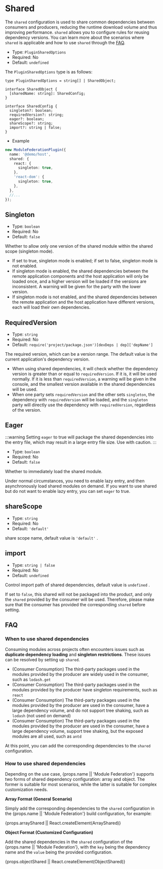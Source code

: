 # Shared

The `shared` configuration is used to share common dependencies between consumers and producers, reducing the runtime download volume and thus improving performance. `shared` allows you to configure rules for reusing dependency versions. You can learn more about the scenarios where `shared` is applicable and how to use `shared` through the [FAQ](#faq).

- Type: `PluginSharedOptions`
- Required: No
- Default: `undefined`

The `PluginSharedOptions` type is as follows:

```tsx
type PluginSharedOptions = string[] | SharedObject;

interface SharedObject {
  [sharedName: string]: SharedConfig;
}

interface SharedConfig {
  singleton?: boolean;
  requiredVersion?: string;
  eager?: boolean;
  shareScope?: string;
  import?: string | false;
}
```

- Example

```ts
new ModuleFederationPlugin({
  name: '@demo/host',
  shared: {
    react: {
      singleton: true,
    },
    'react-dom': {
      singleton: true,
    },
  },
  //...
});
```

## Singleton

- Type: `boolean`
- Required: No
- Default: `false`

Whether to allow only one version of the shared module within the shared scope (singleton mode).

- If set to true, singleton mode is enabled; if set to false, singleton mode is not enabled.
- If singleton mode is enabled, the shared dependencies between the remote application components and the host application will only be loaded once, and a higher version will be loaded if the versions are inconsistent. A warning will be given for the party with the lower version.
- If singleton mode is not enabled, and the shared dependencies between the remote application and the host application have different versions, each will load their own dependencies.

## RequiredVersion

- Type: `string`
- Required: No
- Default: `require('project/package.json')[devDeps | dep]['depName']`

The required version, which can be a version range. The default value is the current application's dependency version.

- When using shared dependencies, it will check whether the dependency version is greater than or equal to `requiredVersion`. If it is, it will be used normally. If it is less than `requiredVersion`, a warning will be given in the console, and the smallest version available in the shared dependencies will be used.
- When one party sets `requiredVersion` and the other sets `singleton`, the dependency with `requiredVersion` will be loaded, and the `singleton` party will directly use the dependency with `requiredVersion`, regardless of the version.

## Eager

:::warning
Setting `eager` to true will package the shared dependencies into the entry file, which may result in a large entry file size. Use with caution.
:::

- Type: `boolean`
- Required: No
- Default: `false`

Whether to immediately load the shared module.

Under normal circumstances, you need to enable lazy entry, and then asynchronously load shared modules on demand. If you want to use shared but do not want to enable lazy entry, you can set `eager` to true.

## shareScope

- Type: `string`
- Required: No
- Default: `'default'`

share scope name, default value is `'default'` .

## import

- Type: `string | false`
- Required: No
- Default: `undefined`

Control import path of shared dependencies, default value is `undefined` .

If set to `false`, this shared will not be packaged into the product, and only the `shared` provided by the consumer will be used. Therefore, please make sure that the consumer has provided the corresponding `shared` before setting.

## FAQ

### When to use shared dependencies

Consuming modules across projects often encounters issues such as **duplicate dependency loading** and **singleton restrictions**. These issues can be resolved by setting up `shared`.

- (Consumer Consumption) The third-party packages used in the modules provided by the producer are widely used in the consumer, such as `lodash.get`
- (Consumer Consumption) The third-party packages used in the modules provided by the producer have singleton requirements, such as `react`
- (Consumer Consumption) The third-party packages used in the modules provided by the producer are used in the consumer, have a large dependency volume, and do not support tree shaking, such as `lodash` (not used on demand)
- (Consumer Consumption) The third-party packages used in the modules provided by the producer are used in the consumer, have a large dependency volume, support tree shaking, but the exposed modules are all used, such as `antd`

At this point, you can add the corresponding dependencies to the `shared` configuration.

### How to use shared dependencies

Depending on the use case, {props.name || 'Module Federation'} supports two forms of shared dependency configuration: array and object. The former is suitable for most scenarios, while the latter is suitable for complex customization needs.

**Array Format (General Scenario)**

Simply add the corresponding dependencies to the `shared` configuration in the {props.name || 'Module Federation'} build configuration, for example:


{props.arrayShared || React.createElement(ArrayShared)}

**Object Format (Customized Configuration)**

Add the shared dependencies in the `shared` configuration of the {props.name || 'Module Federation'}, with the `key` being the dependency name and the `value` being the provided configuration.


{props.objectShared || React.createElement(ObjectShared)}

